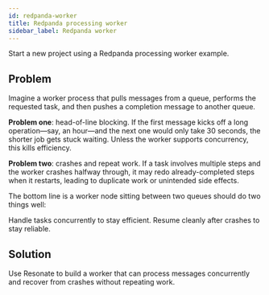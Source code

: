 ```yaml
---
id: redpanda-worker
title: Redpanda processing worker
sidebar_label: Redpanda worker
---
```


Start a new project using a Redpanda processing worker example.


<CloneRepoGrid>
  <CloneRepoCard
    sdk="Python SDK"
    description="Redpanda processing worker project example (batch record deletion)"
    link="https://github.com/resonatehq-examples/example-batch-record-deletion-py"
  />
</CloneRepoGrid>

## Problem

Imagine a worker process that pulls messages from a queue, performs the requested task, and then pushes a completion message to another queue.

**Problem one**: head-of-line blocking.
If the first message kicks off a long operation—say, an hour—and the next one would only take 30 seconds, the shorter job gets stuck waiting.
Unless the worker supports concurrency, this kills efficiency.

**Problem two**: crashes and repeat work.
If a task involves multiple steps and the worker crashes halfway through, it may redo already-completed steps when it restarts, leading to duplicate work or unintended side effects.

The bottom line is a worker node sitting between two queues should do two things well:

Handle tasks concurrently to stay efficient.
Resume cleanly after crashes to stay reliable.

## Solution

Use Resonate to build a worker that can process messages concurrently and recover from crashes without repeating work.
